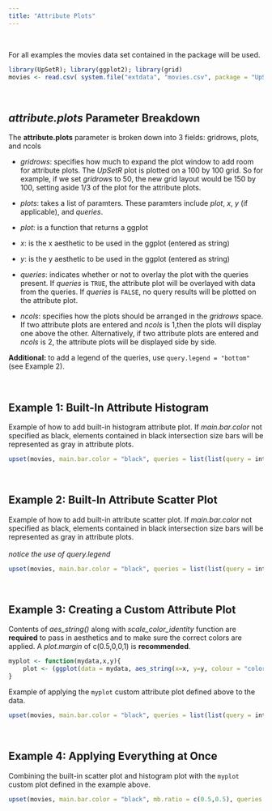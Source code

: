 ```yaml
---
title: "Attribute Plots"
---
```


<br>

For all examples the movies data set contained in the package will be used.
```r
library(UpSetR); library(ggplot2); library(grid)
movies <- read.csv( system.file("extdata", "movies.csv", package = "UpSetR"), header=T, sep=";" )
```

<br>

*attribute.plots* Parameter Breakdown
----------------------------------
The **attribute.plots** parameter is broken down into 3 fields: gridrows, plots, and ncols

- *gridrows*: specifies how much to expand the plot window to add room for attribute plots. The *UpSetR* plot is plotted on a 100 by 100 grid. So for example, if we set *gridrows* to 50, the new grid layout would be 150 by 100, setting aside 1/3 of the plot for the attribute plots.

- *plots*: takes a list of paramters. These paramters include *plot*, *x*, *y* (if applicable), and *queries*.

- *plot*: is a function that returns a ggplot

- *x*: is the x aesthetic to be used in the ggplot (entered as string)

- *y*: is the y aesthetic to be used in the ggplot (entered as string)

- *queries*: indicates whether or not to overlay the plot with the queries present. If *queries* is `TRUE`, the attribute plot will be overlayed with data from the queries. If *queries* is `FALSE`, no query results will be plotted on the attribute plot.

- *ncols*: specifies how the plots should be arranged in the *gridrows* space. If two attribute plots are entered and *ncols* is 1,then the plots will display one above the other. Alternatively, if two attribute plots are entered and *ncols* is 2, the attribute plots will be displayed side by side.

**Additional:** to add a legend of the queries, use `query.legend = "bottom"` (see Example 2).

<br>

Example 1: Built-In Attribute Histogram
-------------
Example of how to add built-in histogram attribute plot. If *main.bar.color* not specified as black, elements contained in black intersection size bars will be represented as gray in attribute plots.
```r
upset(movies, main.bar.color = "black", queries = list(list(query = intersects, params = list("Drama"), active = T)), attribute.plots = list(gridrows = 50, plots = list(list(plot = histogram, x = "ReleaseDate", queries = F), list(plot = histogram, x = "AvgRating", queries = T)), ncols = 2))
```

<br>

Example 2: Built-In Attribute Scatter Plot
-------------
Example of how to add built-in attribute scatter plot. If *main.bar.color* not specified as black, elements contained in black intersection size bars will be represented as gray in attribute plots.
<br> <br>
*notice the use of query.legend*
```r
upset(movies, main.bar.color = "black", queries = list(list(query = intersects, params = list("Drama"), color = "red", active = F), list(query = intersects, params = list("Action", "Drama"), active = T), list(query = intersects, params = list("Drama", "Comedy", "Action"), color = "orange", active = T)), attribute.plots = list(gridrows = 45, plots = list(list(plot = scatter_plot, x = "ReleaseDate", y = "AvgRating", queries = T), list(plot = scatter_plot, x = "AvgRating", y = "Watches", queries = F)), ncols = 2), query.legend = "bottom")
```

<br>

Example 3: Creating a Custom Attribute Plot
-------------
Contents of *aes_string()* along with *scale_color_identity* function are **required** to pass in aesthetics and to make sure the correct colors are applied. A *plot.margin* of c(0.5,0,0,1) is **recommended**.
```r
myplot <- function(mydata,x,y){
    plot <- (ggplot(data = mydata, aes_string(x=x, y=y, colour = "color")) + geom_point() +    scale_color_identity() + theme(plot.margin = unit(c(0,0,0,0), "cm")))
}
```

Example of applying the `myplot` custom attribute plot defined above to the data.
```r
upset(movies, main.bar.color = "black", queries = list(list(query = intersects, params = list("Drama"), color = "red", active = F), list(query = intersects, params = list("Action", "Drama"), active = T), list(query = intersects, params = list("Drama", "Comedy", "Action"), color = "orange", active = T)), attribute.plots = list(gridrows = 45, plots = list(list(plot = myplot, x = "ReleaseDate", y = "AvgRating", queries = T), list(plot = myplot, x = "AvgRating", y = "Watches", queries = F)), ncols = 2))
```

<br>

Example 4: Applying Everything at Once
-------------
Combining the built-in scatter plot and histogram plot with the `myplot` custom plot defined in the example above.
```r
upset(movies, main.bar.color = "black", mb.ratio = c(0.5,0.5), queries = list(list(query = intersects, params = list("Drama"), color = "red", active = F), list(query = intersects, params = list("Action", "Drama"), active = T), list(query = intersects, params = list("Drama", "Comedy", "Action"), color = "orange", active = T)), attribute.plots = list(gridrows=50, plots = list(list(plot = histogram, x = "ReleaseDate", queries = F), list(plot = scatter_plot, x = "ReleaseDate", y = "AvgRating", queries = T),list(plot = myplot, x = "AvgRating", y = "Watches", queries = F)), ncols = 3))
```